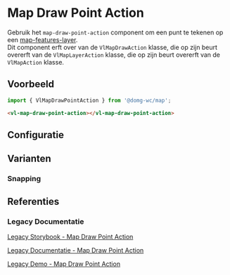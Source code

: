 
# Map Draw Point Action

Gebruik het `map-draw-point-action` component om een punt te tekenen op een
[map-features-layer](/docs/map-layer-vector-layer-features-layer--map-features-layer-default).<br/>
Dit component erft over van de `VlMapDrawAction` klasse, die op zijn beurt overerft van de `VlMapLayerAction` klasse,
die op zijn beurt overerft van de `VlMapAction` klasse.


## Voorbeeld

```js
import { VlMapDrawPointAction } from '@domg-wc/map';
```

```html
<vl-map-draw-point-action></vl-map-draw-point-action>
```

<Canvas of={VlMapDrawPointActionStories.MapDrawPointActionDefault} />


## Configuratie

<ArgTypes of={VlMapDrawPointActionStories.MapDrawPointActionDefault} />


## Varianten

### Snapping

<Canvas of={VlMapDrawPointActionStories.MapDrawPointActionSnapping} />


## Referenties

### Legacy Documentatie

[Legacy Storybook - Map Draw Point Action](https://webcomponenten.omgeving.vlaanderen.be/storybook/?path=/docs/custom-elements-vl-map-vl-map-draw-point-action--default)

[Legacy Documentatie - Map Draw Point Action](https://webcomponenten.omgeving.vlaanderen.be/doc/VlMapDrawPointAction.html)

[Legacy Demo - Map Draw Point Action](https://webcomponenten.omgeving.vlaanderen.be/demo/vl-map-draw-actions.html)
